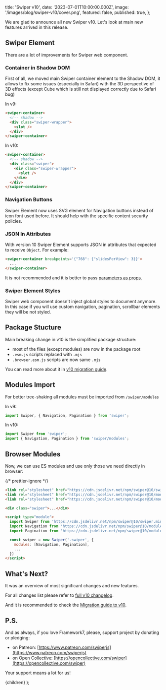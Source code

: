 
  title: 'Swiper v10',
  date: '2023-07-01T10:00:00.000Z',
  image: '/images/blog/swiper-v10/cover.png',
  featured: false,
  published: true,
};

We are glad to announce all new Swiper v10. Let's look at main new features arrived in this release.

## Swiper Element

There are a lot of improvements for Swiper web component.

### Container in Shadow DOM

First of all, we moved main Swiper container element to the Shadow DOM, it allows to fix some issues (especially in Safari) with the 3D perspective of 3D effects (except Cube which is still not displayed correctly due to Safari bug)

In v9:

```html
<swiper-container>
  <!-- shadow -->
  <div class="swiper-wrapper">
    <slot />
  </div>
</swiper-container>
```

In v10:

```html
<swiper-container>
  <!-- shadow -->
  <div class="swiper">
    <div class="swiper-wrapper">
      <slot />
    </div>
  </div>
</swiper-container>
```

### Navigation Buttons

Swiper Element now uses SVG element for Navigation buttons instead of icon font used before. It should help with the specific content security policies.

### JSON In Attributes

With version 10 Swiper Element supports JSON in attributes that expected to receive `Object`. For example:

```html
<swiper-container breakpoints='{"768": {"slidesPerView": 3}}'>
  ...
</swiper-container>
```

It is not recommended and it is better to pass [parameters as props](/element#parameters-as-props).

### Swiper Element Styles

Swiper web component doesn't inject global styles to document anymore. In this case if you will use custom navigation, pagination, scrollbar elements they will be not styled.

## Package Stucture

Main breaking change in v10 is the simplified package structure:

- most of the files (except modules) are now in the package root
- `.esm.js` scripts replaced with `.mjs`
- `.browser.esm.js` scripts are now same `.mjs`

You can read more about it in [v10 migration guide](/migration-guide-v10#package-structure).

## Modules Import

For better tree-shaking all modules must be imported from `/swiper/modules`

In v9:

```js
import Swiper, { Navigation, Pagination } from 'swiper';
```

In v10:

```js
import Swiper from 'swiper';
import { Navigation, Pagination } from 'swiper/modules';
```

## Browser Modules

Now, we can use ES modules and use only those we need directly in browser:

{/* prettier-ignore */}
```html
<link rel="stylesheet" href="https://cdn.jsdelivr.net/npm/swiper@10/swiper.min.css" />
<link rel="stylesheet" href="https://cdn.jsdelivr.net/npm/swiper@10/modules/navigation.min.css" />
<link rel="stylesheet" href="https://cdn.jsdelivr.net/npm/swiper@10/modules/pagination.min.css" />

<div class="swiper">...</div>

<script type="module">
  import Swiper from 'https://cdn.jsdelivr.net/npm/swiper@10/swiper.min.mjs'
  import Navigation from 'https://cdn.jsdelivr.net/npm/swiper@10/modules/navigation.min.mjs'
  import Pagination from 'https://cdn.jsdelivr.net/npm/swiper@10/modules/pagination.min.mjs'

  const swiper = new Swiper('.swiper', {
    modules: [Navigation, Pagination],
    ...
  })
</script>
```

## What's Next?

It was an overview of most significant changes and new features.

For all changes list please refer to [full v10 changelog](/changelog).

And it is recommended to check the [Migration guide to v10](/migration-guide-v10).

## P.S.

And as always, if you love Framework7, please, support project by donating or pledging:

- on Patreon: [https://www.patreon.com/swiperjs](https://www.patreon.com/swiperjs)
- on Open Collective: [https://opencollective.com/swiper](https://opencollective.com/swiper)

Your support means a lot for us!

  <PostLayout meta={meta}>{children}</PostLayout>
);
